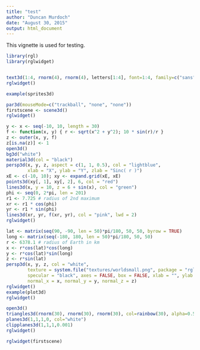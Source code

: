 ```yaml
---
title: "test"
author: "Duncan Murdoch"
date: "August 30, 2015"
output: html_document
---
```


This vignette is used for testing.

```r
library(rgl)
library(rglwidget)


text3d(1:4, rnorm(4), rnorm(4), letters[1:4], font=1:4, family=c("sans", "serif"), cex=1:4)
rglwidget()

example(sprites3d)

par3d(mouseMode=c("trackball", "none", "none"))
firstscene <- scene3d()
rglwidget()

y <- x <- seq(-10, 10, length = 30)
f <- function(x, y) { r <- sqrt(x^2 + y^2); 10 * sin(r)/r }
z <- outer(x, y, f)
z[is.na(z)] <- 1
open3d()
bg3d("white")
material3d(col = "black")
persp3d(x, y, z, aspect = c(1, 1, 0.5), col = "lightblue",
        xlab = "X", ylab = "Y", zlab = "Sinc( r )")
xE <- c(-10, 10); xy <- expand.grid(xE, xE)
points3d(xy[, 1], xy[, 2], 6, col = "red")
lines3d(x, y = 10, z = 6 + sin(x), col = "green")
phi <- seq(0, 2*pi, len = 201)
r1 <- 7.725 # radius of 2nd maximum
xr <- r1 * cos(phi)
yr <- r1 * sin(phi)
lines3d(xr, yr, f(xr, yr), col = "pink", lwd = 2)
rglwidget()

lat <- matrix(seq(90, -90, len = 50)*pi/180, 50, 50, byrow = TRUE)
long <- matrix(seq(-180, 180, len = 50)*pi/180, 50, 50)
r <- 6378.1 # radius of Earth in km
x <- r*cos(lat)*cos(long)
y <- r*cos(lat)*sin(long)
z <- r*sin(lat)
persp3d(x, y, z, col = "white", 
        texture = system.file("textures/worldsmall.png", package = "rgl"), 
        specular = "black", axes = FALSE, box = FALSE, xlab = "", ylab = "", zlab = "",
        normal_x = x, normal_y = y, normal_z = z)
rglwidget()
example(plot3d)
rglwidget()

open3d()
triangles3d(rnorm(30), rnorm(30), rnorm(30), col=rainbow(30), alpha=0.5)
planes3d(1,1,1,0, col="white")
clipplanes3d(1,1,1,0.001)
rglwidget()

rglwidget(firstscene)
```

